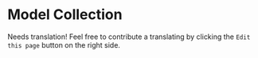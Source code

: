 # Model Collection

Needs translation! Feel free to contribute a translating by clicking the `Edit this page` button on the right side.